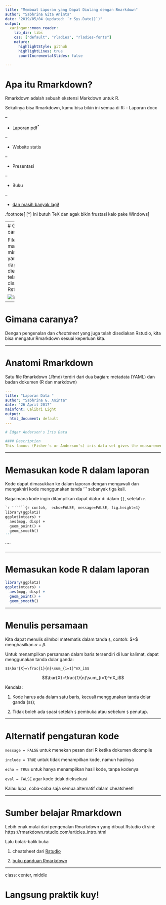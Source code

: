 ---
title: "Membuat Laporan yang Dapat Diulang dengan Rmarkdown"
author: "Sabhrina Gita Aninta"
date: "2019/05/04 (updated: `r Sys.Date()`)"
output:
  xaringan::moon_reader:
    lib_dir: libs
    css: ["default", "rladies", "rladies-fonts"]
    nature:
      highlightStyle: github
      highlightLines: true
      countIncrementalSlides: false

---

# Apa itu Rmarkdown?

Rmarkdown adalah sebuah ekstensi Markdown untuk R.

Sekalinya bisa Rmarkdown, kamu bisa bikin ini semua di R:
- Laporan docx

--

- Laporan pdf<sup>*</sup>

--

- Website statis

--

- Presentasi

--

- Buku

--

- [dan masih banyak lagi!](https://rmarkdown.rstudio.com/gallery.html)

.footnote[
[*] Ini butuh TeX dan agak bikin frustasi kalo pake Windows
]

---
# Gimana caranya?

File R markdown minimal yang dapat dieksekusi telah disediakan Rstudio.

![image](rmarkdownDiRstudio.PNG)

---

# Gimana caranya?

Dengan pengenalan dan *cheatsheet* yang juga telah disediakan Rstudio, kita bisa mengatur Rmarkdown sesuai keperluan kita.


---

# Anatomi Rmarkdown

Satu file Rmarkdown (.Rmd) terdiri dari dua bagian: metadata (YAML) dan badan dokumen (R dan markdown)

```yaml
---
title: "Laporan Data "
author: "Sabhrina G. Aninta"
date: "26 April 2017"
mainfont: Calibri Light
output:
  html_document: default
---

# Edgar Anderson's Iris Data

#### Description
This famous (Fisher's or Anderson's) iris data set gives the measurements in centimeters of the variables sepal length and width and petal length and width, respectively, for 50 flowers from each of 3 species of iris. The species are *Iris setosa*, *versicolor*, and *virginica*.
```

---

# Memasukan kode R dalam laporan

Kode dapat dimasukkan ke dalam laporan dengan mengawali dan mengakhiri kode menggunakan tanda '`' sebanyak tiga kali.

Bagaimana kode ingin ditampilkan dapat diatur di dalam `{}`, setelah `r`.

````markdown
`r ''````{r contoh,  echo=FALSE, message=FALSE, fig.height=4}
library(ggplot2)
ggplot(mtcars) + 
  aes(mpg, disp) + 
  geom_point() +   
  geom_smooth()    
```
````
````

---

# Memasukan kode R dalam laporan

```{r contohPlot, echo=FALSE, message=FALSE, fig.height=4}
library(ggplot2)
ggplot(mtcars) + 
  aes(mpg, disp) + 
  geom_point() +   
  geom_smooth()    
```


---


# Menulis persamaan

Kita dapat menulis silmbol matematis dalam tanda `$`, contoh: &#36;\alpha+\beta &#36; menghasilkan $\alpha+\beta$. 

Untuk menampilkan persamaan dalam baris tersendiri di luar kalimat, dapat menggunakan tanda dolar ganda:

```
$$\bar{X}=\frac{1}{n}\sum_{i=1}^nX_i$$
```

$$\bar{X}=\frac{1}{n}\sum_{i=1}^nX_i$$

Kendala:

1. Kode harus ada dalam satu baris, kecuali menggunakan tanda dolar ganda (`$$`);

1. Tidak boleh ada spasi setelah `$` pembuka atau sebelum `$` penutup.

---

# Alternatif pengaturan kode

`message = FALSE` untuk menekan pesan dari R ketika dokumen dicompile

`include = TRUE` untuk tidak menampilkan kode, namun hasilnya

`echo = TRUE` untuk hanya menampilkan hasil kode, tanpa kodenya

`eval = FALSE` agar kode tidak dieksekusi 


Kalau lupa, coba-coba saja semua alternatif dalam cheatsheet!

---

# Sumber belajar Rmarkdown

Lebih enak mulai dari pengenalan Rmarkdown yang dibuat Rstudio di sini: https://rmarkdown.rstudio.com/articles_intro.html

Lalu bolak-balik buka

1. cheatsheet dari [Rstudio](https://www.rstudio.com/resources/cheatsheets/)

2. [buku panduan Rmarkdown](https://bookdown.org/yihui/rmarkdown/)


---

class: center, middle

# Langsung praktik kuy!
